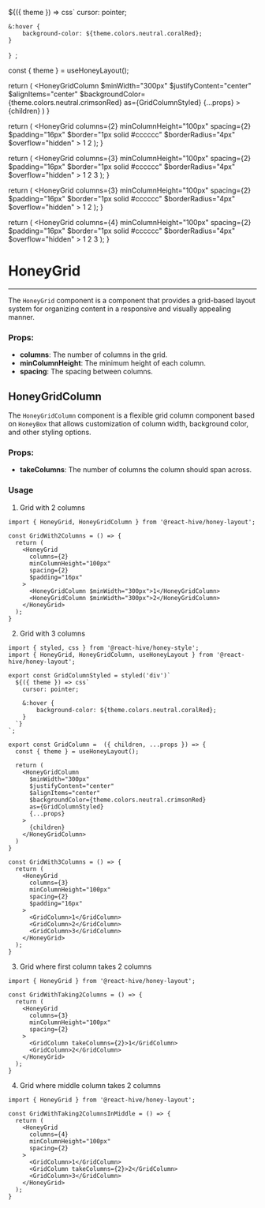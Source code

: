 

  ${({ theme }) => css`
    cursor: pointer;

    &:hover {
        background-color: ${theme.colors.neutral.coralRed};
    }
  `}
`;

  const { theme } = useHoneyLayout();

  return (
    <HoneyGridColumn
      $minWidth="300px"
      $justifyContent="center"
      $alignItems="center"
      $backgroundColor={theme.colors.neutral.crimsonRed}
      as={GridColumnStyled}
      {...props}
    >
      {children}
    </HoneyGridColumn>
  )
}

  return (
    <HoneyGrid
      columns={2}
      minColumnHeight="100px"
      spacing={2}
      $padding="16px"
      $border="1px solid #cccccc"
      $borderRadius="4px"
      $overflow="hidden"
    >
      <GridColumn>1</GridColumn>
      <GridColumn>2</GridColumn>
    </HoneyGrid>
  );
}

  return (
    <HoneyGrid
      columns={3}
      minColumnHeight="100px"
      spacing={2}
      $padding="16px"
      $border="1px solid #cccccc"
      $borderRadius="4px"
      $overflow="hidden"
    >
      <GridColumn>1</GridColumn>
      <GridColumn>2</GridColumn>
      <GridColumn>3</GridColumn>
    </HoneyGrid>
  );
}

  return (
    <HoneyGrid
      columns={3}
      minColumnHeight="100px"
      spacing={2}
      $padding="16px"
      $border="1px solid #cccccc"
      $borderRadius="4px"
      $overflow="hidden"
    >
      <GridColumn takeColumns={2}>1</GridColumn>
      <GridColumn>2</GridColumn>
    </HoneyGrid>
  );
}

  return (
    <HoneyGrid
      columns={4}
      minColumnHeight="100px"
      spacing={2}
      $padding="16px"
      $border="1px solid #cccccc"
      $borderRadius="4px"
      $overflow="hidden"
    >
      <GridColumn>1</GridColumn>
      <GridColumn takeColumns={2}>2</GridColumn>
      <GridColumn>3</GridColumn>
    </HoneyGrid>
  );
}

# HoneyGrid

---

The `HoneyGrid` component is a component that provides a grid-based layout system for organizing content in a responsive and visually appealing manner.

### Props:

* **columns**: The number of columns in the grid.
* **minColumnHeight**: The minimum height of each column.
* **spacing**: The spacing between columns.

## HoneyGridColumn

The `HoneyGridColumn` component is a flexible grid column component based on `HoneyBox` that allows customization of column width,
background color, and other styling options.

### Props:

* **takeColumns**: The number of columns the column should span across.

### Usage

1. Grid with 2 columns

<GridWith2Columns/>

~~~tsx
import { HoneyGrid, HoneyGridColumn } from '@react-hive/honey-layout';

const GridWith2Columns = () => {
  return (
    <HoneyGrid
      columns={2}
      minColumnHeight="100px"
      spacing={2}
      $padding="16px"
    >
      <HoneyGridColumn $minWidth="300px">1</HoneyGridColumn>
      <HoneyGridColumn $minWidth="300px">2</HoneyGridColumn>
    </HoneyGrid>
  );
}
~~~

2. Grid with 3 columns

<GridWith3Columns/>

~~~tsx
import { styled, css } from '@react-hive/honey-style';
import { HoneyGrid, HoneyGridColumn, useHoneyLayout } from '@react-hive/honey-layout';

export const GridColumnStyled = styled('div')`
  ${({ theme }) => css`
    cursor: pointer;

    &:hover {
        background-color: ${theme.colors.neutral.coralRed};
    }
  `}
`;

export const GridColumn =  ({ children, ...props }) => {
  const { theme } = useHoneyLayout();

  return (
    <HoneyGridColumn
      $minWidth="300px"
      $justifyContent="center"
      $alignItems="center"
      $backgroundColor={theme.colors.neutral.crimsonRed}
      as={GridColumnStyled}
      {...props}
    >
      {children}
    </HoneyGridColumn>
  )
}

const GridWith3Columns = () => {
  return (
    <HoneyGrid
      columns={3}
      minColumnHeight="100px"
      spacing={2}
      $padding="16px"
    >
      <GridColumn>1</GridColumn>
      <GridColumn>2</GridColumn>
      <GridColumn>3</GridColumn>
    </HoneyGrid>
  );
}
~~~

3. Grid where first column takes 2 columns

<GridWithTaking2Columns/>

~~~tsx
import { HoneyGrid } from '@react-hive/honey-layout';

const GridWithTaking2Columns = () => {
  return (
    <HoneyGrid
      columns={3}
      minColumnHeight="100px"
      spacing={2}
    >
      <GridColumn takeColumns={2}>1</GridColumn>
      <GridColumn>2</GridColumn>
    </HoneyGrid>
  );
}
~~~

4. Grid where middle column takes 2 columns

<GridWithTaking2ColumnsInMiddle/>

~~~tsx
import { HoneyGrid } from '@react-hive/honey-layout';

const GridWithTaking2ColumnsInMiddle = () => {
  return (
    <HoneyGrid
      columns={4}
      minColumnHeight="100px"
      spacing={2}
    >
      <GridColumn>1</GridColumn>
      <GridColumn takeColumns={2}>2</GridColumn>
      <GridColumn>3</GridColumn>
    </HoneyGrid>
  );
}
~~~